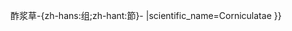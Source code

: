 {{Don't edit this line {{{machine code|}}}|{{{1}}}
|parent=Oxalis subg. Oxalis
|rank=sectio
|link= 酢浆草组<includeonly>{{!}}酢浆草-{zh-hans:组;zh-hant:節}-</includeonly>
|scientific_name=Corniculatae
}}